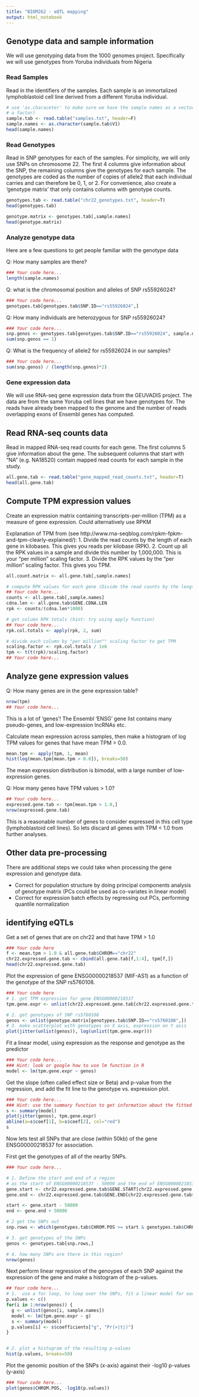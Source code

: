 ```yaml
---
title: "BIOM262 - eQTL mapping"
output: html_notebook
---
```



## Genotype data and sample information

We will use genotyping data from the 1000 genomes project. Specifically we will use genotypes from Yoruba individuals from Nigeria

### Read Samples

Read in the identifiers of the samples. Each sample is an immortalized lymphoblastoid cell line derived from a different Yoruba individual. 

```r
# use 'as.characeter' to make sure we have the sample names as a vector of character strings (rather than
# a factor)
sample.tab <- read.table("samples.txt", header=F)
sample.names <- as.character(sample.tab$V1)
head(sample.names)
```

### Read Genotypes

Read in SNP genotypes for each of the samples. For simplicity, we will only use SNPs on chromosome 22. The first 4 columns give information about the SNP, the remaining columns give the genotypes for each sample. The genotypes are coded as the number of copies of allele2 that each individual carries and can therefore be 0, 1, or 2. For convenience, also  create a 'genotype matrix' that only contains columns with genotype counts.


```r
genotypes.tab <- read.table("chr22_genotypes.txt", header=T)
head(genotypes.tab)

genotype.matrix <- genotypes.tab[,sample.names]
head(genotype.matrix)

```


### Analyze genotype data

Here are a few questions to get people familiar with the genotype data

Q: How many samples are there?
```r
### Your code here...
length(sample.names)
```

Q: what is the chromosomal position and alleles of SNP rs55926024? 
```r
### Your code here...
genotypes.tab[genotypes.tab$SNP.ID=="rs55926024",]
```


Q: How many individuals are heterozygous for SNP rs55926024?

```r
### Your code here...
snp.genos <- genotypes.tab[genotypes.tab$SNP.ID=="rs55926024", sample.names]
sum(snp.genos == 1)
```

Q: What is the frequency of allele2 for rs55926024 in our samples?

```r
### Your code here...
sum(snp.genos) / (length(snp.genos)*2)
```


### Gene expression data

We will use RNA-seq gene expression data from the GEUVADIS project. The data are from the same Yoruba cell lines that we have genotypes for. The reads have already been mapped to the genome and the number of reads overlapping exons of Ensembl genes has computed.

## Read RNA-seq counts data

Read in mapped RNA-seq read counts for each gene. The first columns 5 give information about the gene. The subsequent columns that start with "NA" (e.g. NA18520) contain mapped read counts for  each sample in the study. 

```r
all.gene.tab <- read.table("gene_mapped_read_counts.txt", header=T)
head(all.gene.tab)

```

## Compute TPM expression values
Create an expression matrix containing transcripts-per-million (TPM) as a measure of gene expression. Could alternatively use RPKM

Explanation of TPM from (see http://www.rna-seqblog.com/rpkm-fpkm-and-tpm-clearly-explained/):
1. Divide the read counts by the length of each gene in kilobases. 
This gives you reads per kilobase (RPK).
2. Count up all the RPK values in a sample and divide this number by 1,000,000. This is your “per million” scaling factor.
3. Divide the RPK values by the “per million” scaling factor. This gives you TPM.


```r
all.count.matrix <- all.gene.tab[,sample.names]

# compute RPK values for each gene (Divide the read counts by the length of each gene in kilobases)
## Your code here...
counts <- all.gene.tab[,sample.names]
cdna.len <- all.gene.tab$GENE.CDNA.LEN
rpk <- counts/(cdna.len*1000)

# get column RPK totals (hint: try using apply function)
## Your code here...
rpk.col.totals <- apply(rpk, 2, sum)

# divide each column by "per million"" scaling factor to get TPM
scaling.factor <- rpk.col.totals / 1e6
tpm <- t(t(rpk)/scaling.factor)
## Your code here...
```

## Analyze gene expression values

Q: How many genes are in the gene expression table?

```r
nrow(tpm)
## Your code here...
```

This is a lot of 'genes'! The Ensembl 'ENSG' gene list contains many pseudo-genes, and low-expression lncRNAs etc.

Calculate mean expression across samples, then make a histogram of log TPM values for genes that have 
mean TPM > 0.0.

```r
mean.tpm <- apply(tpm, 1, mean)
hist(log(mean.tpm[mean.tpm > 0.0]), breaks=50)
```

The mean expression distribution is bimodal, with a large number of low-expression genes.

Q: How many genes have TPM values > 1.0?

```r
## Your code here...
expressed.gene.tab <- tpm[mean.tpm > 1.0,]
nrow(expressed.gene.tab)
```

This is a reasonable number of genes to consider expressed in this cell type (lymphoblastoid cell lines). So lets discard all genes with TPM < 1.0 from further analyses.

## Other data pre-processing

There are additional steps we could take when processing the gene expression and genotype data.

- Correct for population structure by doing principal components analysis of genotype matrix (PCs could be used as co-variates in linear model)
- Correct for expression batch effects by regressing out PCs, performing quantile normalization


## identifying eQTLs

Get a set of genes that are on chr22 and that have TPM > 1.0

```r
### Your code here
f <- mean.tpm > 1.0 & all.gene.tab$CHROM=="chr22"
chr22.expressed.gene.tab <- cbind(all.gene.tab[f,1:4], tpm[f,])
head(chr22.expressed.gene.tab)
```


Plot the expression of gene ENSG00000218537 (MIF-AS1) as a function of the genotype of the SNP rs5760108. 

```r
### Your code here
# 1. get TPM expression for gene ENSG00000218537
tpm.gene.expr <- unlist(chr22.expressed.gene.tab[chr22.expressed.gene.tab$GENE.NAME=="ENSG00000218537",sample.names])

# 2. get genotypes of SNP rs5760108
genos <- unlist(genotype.matrix[genotypes.tab$SNP.ID=="rs5760108",])
# 3. make scatterplot with genotypes on X axis, expression on Y axis
plot(jitter(unlist(genos)), log(unlist(tpm.gene.expr)))
```

Fit a linear model, using expression as the response and genotype as the predictor

```r
### Your code here...
### Hint: look or google how to use lm function in R
model <- lm(tpm.gene.expr ~ genos)
```

Get the slope (often called effect size or Beta) and p-value from the regression, and add the fit line to the genotype vs. expression plot.

```r
### Your code here...
### Hint: use the summary function to get information about the fitted linear model
s <- summary(model)
plot(jitter(genos), tpm.gene.expr)
abline(a=s$coef[1], b=s$coef[2], col="red")
s
```

Now lets test all SNPs that are close (within 50kb) of the gene ENSG00000218537 for association.

First get the genotypes of all of the nearby SNPs.

```r
### Your code here...

# 1. Define the start and end of a region
# as the start of ENSG00000218537 - 50000 and the end of ENSG00000218537 + 50000
gene.start <- chr22.expressed.gene.tab$GENE.START[chr22.expressed.gene.tab$GENE.NAME=="ENSG00000218537"]
gene.end <- chr22.expressed.gene.tab$GENE.END[chr22.expressed.gene.tab$GENE.NAME=="ENSG00000218537"]

start <- gene.start - 50000
end <- gene.end + 50000

# 2 get the SNPs out
snp.rows <- which(genotypes.tab$CHROM.POS >= start & genotypes.tab$CHROM.POS <= end)

# 3. get genotypes of the SNPs
genos <- genotypes.tab[snp.rows,]

# 4. how many SNPs are there in this region?
nrow(genos)
```

Next perform linear regression of the genoypes of each SNP against the expression of the gene and make a histogram of the p-values.

```r
## Your code here...
# 1.  use a for loop, to loop over the SNPs, fit a linear model for each one
p.values <- c()
for(i in 1:nrow(genos)) {
  g <- unlist(genos[i, sample.names])
  model <- lm(tpm.gene.expr ~ g)
  s <- summary(model)
  p.values[i] <- s$coefficients["g", "Pr(>|t|)"]
}


# 2. plot a histogram of the resulting p-values
hist(p.values, breaks=50)
```


Plot the genomic position of the SNPs (x-axis) against their -log10 p-values (y-axis)


```r
### Your code here...
plot(genos$CHROM.POS, -log10(p.values))

```


